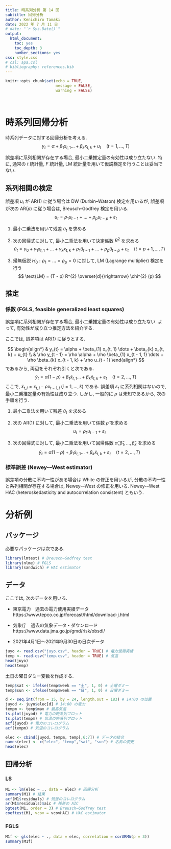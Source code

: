 ---
title: 時系列分析 第 14 回
subtitle: 回帰分析
author: Kenichiro Tamaki
date: 2022 年 7 月 11 日
# date: "`r Sys.Date()`"
output:
  html_document:
    toc: yes
    toc_depth: 3
    number_sections: yes
css: style.css
# csl: apa.csl
# bibliography: references.bib
---

```{r setup, include = FALSE}
knitr::opts_chunk$set(echo = TRUE,
                      message = FALSE,
                      warning = FALSE)
```

<p><br></p>

# 時系列回帰分析

時系列データに対する回帰分析を考える. 
$$
y_{t} = \alpha + \beta_{1} x_{t, 1} \dots + \beta_{k} x_{t, k} + u_{t} \quad (t = 1, \dots, T)
$$

誤差項に系列相関が存在する場合, 最小二乗推定量の有効性は成り立たない. 特に, 通常の $t$ 統計量, $F$ 統計量, LM 統計量を用いて仮説検定を行うことは妥当でない.

## 系列相関の検定

誤差項 $u_{t}$ が AR$(1)$ に従う場合は DW (Durbin--Watson) 検定を用いるが, 誤差項が次の AR$(p)$ に従う場合は, Breusch--Godfrey 検定を用いる.
$$
u_{t} = \rho_{1} u_{t - 1} + \dots + \rho_{p} u_{t - p} + \varepsilon_{t}
$$

1. 最小二乗法を用いて残差 $\hat{u}_{t}$ を求める

1. 次の回帰式に対して, 最小二乗法を用いて決定係数 $R^{2}$ を求める
$$
\hat{u}_{t} = \gamma_{0} + \gamma_{1} x_{t, 1} + \dots + \gamma_{k} x_{t, k} + \rho_{1} \hat{u}_{t - 1} + \dots + \rho_{p} \hat{u}_{t - p} + \varepsilon_{t} \quad (t = p + 1, \dots, T)
$$

1. 帰無仮説 $H_{0}: \rho_{1} = \dots = \rho_{p} = 0$ に対して, LM (Lagrange multiplier) 検定を行う
$$
\text{LM} = (T - p) R^{2} \overset{d}{\rightarrow} \chi^{2} (p)
$$

## 推定

### 係数 (FGLS, feasible generalized least squares)

誤差項に系列相関が存在する場合, 最小二乗推定量の有効性は成り立たない. よって, 有効性が成り立つ推定方法を紹介する. 

ここでは, 誤差項は AR$(1)$ に従うとする.

$$
\begin{align*}
& y_{t} = \alpha + \beta_{1} x_{t, 1} \dots + \beta_{k} x_{t, k} + u_{t} \\
& \rho  y_{t - 1} = \rho \alpha + \rho \beta_{1} x_{t - 1, 1} \dots + \rho \beta_{k} x_{t - 1, k} + \rho u_{t - 1}
\end{align*}
$$
であるから, 両辺をそれぞれ引くと次である.
$$
\tilde{y}_{t} = \alpha (1 - \rho) + \beta_{1} \tilde{x}_{t, 1} \dots + \beta_{k} \tilde{x}_{t, k} + \varepsilon_{t} \quad (t = 2, \dots, T)
$$
ここで, $\tilde{x}_{t, j} = x_{t, j} - \rho x_{t - 1, j}$ $(j = 1, \dots, k)$ である. 誤差項 $\varepsilon_{t}$ に系列相関はないので, 最小二乗推定量の有効性は成り立つ. しかし, 一般的に $\rho$ は未知であるから, 次の手順を行う.

1. 最小二乗法を用いて残差 $\hat{u}_{t}$ を求める

1. 次の AR$(1)$ に対して, 最小二乗法を用いて係数 $\hat{\rho}$ を求める
$$
u_{t} = \rho_{1} u_{t - 1} + \varepsilon_{t}
$$

1.  次の回帰式に対して, 最小二乗法を用いて回帰係数 $\hat{\alpha}, \hat{\beta}_{1}, \dots, \hat{\beta}_{k}$ を求める
$$
\tilde{y}_{t} = \alpha (1 - \rho) + \beta_{1} \tilde{x}_{t, 1} \dots + \beta_{k} \tilde{x}_{t, k} + \varepsilon_{t} \quad (t = 2, \dots, T)
$$

### 標準誤差 (Newey-–West estimator)

誤差項の分散に不均一性がある場合は White の修正を用いるが, 分散の不均一性と系列相関が存在する場合は, Newey-–West の修正を用いる. Newey-–West HAC (heteroskedasticity and autocorrelation consistent) ともいう.

# 分析例

## パッケージ

必要なパッケージは次である.

```{r}
library(lmtest) # Breusch–Godfrey test
library(nlme) # FGLS
library(sandwich) # HAC estimator
```

## データ

ここでは, 次のデータを用いる.

- 東京電力　過去の電力使用実績データ
https://www.tepco.co.jp/forecast/html/download-j.html

- 気象庁　過去の気象データ・ダウンロード
https://www.data.jma.go.jp/gmd/risk/obsdl/

- 2021年4月1日～2021年9月30日の日次データ

```{r}
juyo <- read.csv("juyo.csv", header = TRUE) # 電力使用実績
temp <- read.csv("temp.csv", header = TRUE) # 気温
head(juyo)
head(temp)
```

土日の曜日ダミー変数を作成する. 
```{r}
temp$sat <- ifelse(temp$week == "土", 1, 0) # 土曜ダミー
temp$sun <- ifelse(temp$week == "日", 1, 0) # 日曜ダミー
```

```{r}
d <- seq.int(from = 15, by = 24, length.out = 183) # 14:00 の位置
juyod <- juyo$elec[d] # 14:00 の電力
tempm <- temp$max # 最高気温
ts.plot(juyod) # 電力の時系列プロット
ts.plot(tempm) # 気温の時系列プロット
acf(juyod) # 電力のコレログラム
acf(tempm) # 気温のコレログラム
```

```{r}
elec <- cbind(juyod, tempm, temp[,6:7]) # データの結合
names(elec) <- c("elec", "temp","sat", "sun") # 名称の変更
head(elec)
```

## 回帰分析

### LS

```{r}
M1 <- lm(elec ~ ., data = elec) # 回帰分析
summary(M1) # 結果
acf(M1$residuals) # 残差のコレログラム
ar(M1$residuals)$aic # 残差の AIC
bgtest(M1, order = 3) # Breusch–Godfrey test
coeftest(M1, vcov = vcovHAC) # HAC estimator
```

### FGLS

```{r}
M1f <- gls(elec ~ ., data = elec, correlation = corARMA(p = 3))
summary(M1f)
```
